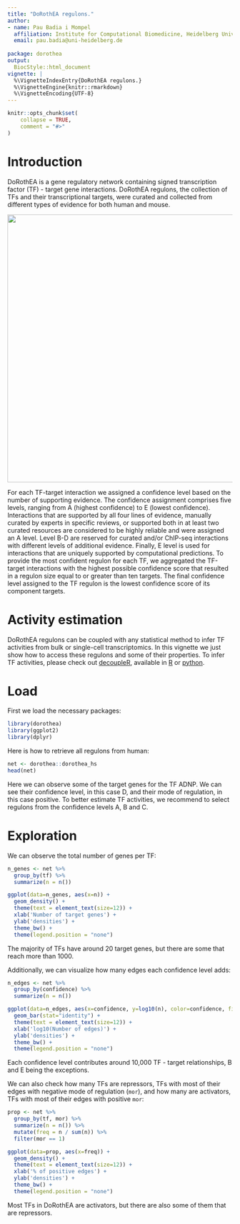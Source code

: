 ```yaml
--- 
title: "DoRothEA regulons."
author:
- name: Pau Badia i Mompel
  affiliation: Institute for Computational Biomedicine, Heidelberg University
  email: pau.badia@uni-heidelberg.de
   
package: dorothea
output:
  BiocStyle::html_document
vignette: |
  %\VignetteIndexEntry{DoRothEA regulons.}
  %\VignetteEngine{knitr::rmarkdown}
  %\VignetteEncoding{UTF-8}
---
```


```r
knitr::opts_chunk$set(
    collapse = TRUE,
    comment = "#>"
)
```

# Introduction

DoRothEA is a gene regulatory network containing signed transcription factor
(TF) - target gene interactions. DoRothEA regulons, the collection of TFs and
their transcriptional targets, were curated and collected from different types of
evidence for both human and mouse.

<img src="../man/figures/overview.png" align="center" width="600">

For each TF-target interaction we assigned a confidence level based on the
number of supporting evidence. The confidence assignment comprises five levels,
ranging from A (highest confidence) to E (lowest confidence). Interactions that
are supported by all four lines of evidence, manually curated by experts in
specific reviews, or supported both in at least two curated resources are
considered to be highly reliable and were assigned an A level. Level B-D are
reserved for curated and/or ChIP-seq interactions with different levels of
additional evidence. Finally, E level is used for interactions that are
uniquely supported by computational predictions. To provide the most confident
regulon for each TF, we aggregated the TF-target interactions with the highest
possible confidence score that resulted in a regulon size equal to or greater
than ten targets. The final confidence level assigned to the TF regulon is the
lowest confidence score of its component targets.

# Activity estimation
DoRothEA regulons can be coupled with any statistical method to infer TF
activities from bulk or single-cell transcriptomics.
In this vignette we just show how to access these regulons and some of their
properties. To infer TF activities, please check out
[decoupleR](https://doi.org/10.1093/bioadv/vbac016), available in
[R](https://saezlab.github.io/decoupleR/) or
[python](https://github.com/saezlab/decoupler-py).

# Load
First we load the necessary packages:
```r
library(dorothea)
library(ggplot2)
library(dplyr)
```

Here is how to retrieve all regulons from human:
```r
net <- dorothea::dorothea_hs
head(net)
```

Here we can observe some of the target genes for the TF ADNP. We can see their
confidence level, in this case D, and their mode of regulation, in this case
positive. To better estimate TF activities, we recommend to select regulons from
the confidence levels A, B and C.

# Exploration
We can observe the total number of genes per TF:
```r
n_genes <- net %>%
  group_by(tf) %>%
  summarize(n = n())

ggplot(data=n_genes, aes(x=n)) +
  geom_density() +
  theme(text = element_text(size=12)) +
  xlab('Number of target genes') +
  ylab('densities') +
  theme_bw() +
  theme(legend.position = "none")

```

The majority of TFs have around 20 target genes, but there are some that reach
more than 1000. 

Additionally, we can visualize how many edges each confidence level adds:
```r
n_edges <- net %>%
  group_by(confidence) %>%
  summarize(n = n())

ggplot(data=n_edges, aes(x=confidence, y=log10(n), color=confidence, fill=confidence)) +
  geom_bar(stat="identity") +
  theme(text = element_text(size=12)) +
  xlab('log10(Number of edges)') +
  ylab('densities') +
  theme_bw() +
  theme(legend.position = "none")

```

Each confidence level contributes around 10,000 TF - target relationships, B
and E being the exceptions. 

We can also check how many TFs are repressors, TFs with most of their edges with
negative mode of regulation (`mor`), and how many are activators, TFs with most
of their edges with positive `mor`:

```r
prop <- net %>%
  group_by(tf, mor) %>%
  summarize(n = n()) %>%
  mutate(freq = n / sum(n)) %>%
  filter(mor == 1)

ggplot(data=prop, aes(x=freq)) +
  geom_density() +
  theme(text = element_text(size=12)) +
  xlab('% of positive edges') +
  ylab('densities') +
  theme_bw() +
  theme(legend.position = "none")

```

Most TFs in DoRothEA are activators, but there are also some of them that
are repressors.
